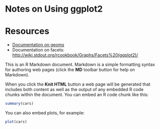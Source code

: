 Notes on Using ggplot2
========================================================

Resources
==========
* [Documentation on geoms](http://docs.ggplot2.org/current/)
* Documentation on facets: <http://wiki.stdout.org/rcookbook/Graphs/Facets%20(ggplot2)/>

This is an R Markdown document. Markdown is a simple formatting syntax for authoring web pages (click the **MD** toolbar button for help on Markdown).

When you click the **Knit HTML** button a web page will be generated that includes both content as well as the output of any embedded R code chunks within the document. You can embed an R code chunk like this:

```r
summary(cars)
```

You can also embed plots, for example:

```r
plot(cars)
```

